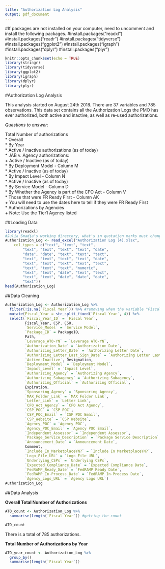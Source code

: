 ```yaml
---
title: "Authorization Log Analysis"
output: pdf_document
---
```


#If packages are not installed on your computer, need to uncomment and install the following packages. 
#install.packages("readxl")
#install.packages("readr")
#install.packages("tidyverse")
#install.packages("ggplot2")
#install.packages("igraph")
#install.packages("dplyr")
#install.packages("plyr")

```r
knitr::opts_chunk$set(echo = TRUE)
library(stringr)
library(tidyverse)
library(ggplot2)
library(igraph)
library(dplyr)
library(plyr)
```   
   
#Authorization Log Analysis 

This analysis started on August 24th 2018. There are 37 variables and 785 observations. This data set contains all the Authorization Logs the PMO has ever authorized, both active and inactive, as well as re-used authorizations.    
   
*Questions to answer:*    
    
Total Number of authorizations   
* Overall     
* By Year   
* Active / Inactive authorizations (as of today)   
* JAB v. Agency authorizations:    
  + Active / Inactive (as of today)    
* By Deployment Model - Column M    
* Active / Inactive (as of today)    
* By Impact Level - Column N    
* Active / Inactive (as of today)    
* By Service Model - Column D    
* By Whether the Agency is part of the CFO Act - Column V    
* Those that were FR Ready First - Column AK   
  + You will need to use the dates here to tell if they were FR Ready First   
* Authorizations by Agencies   
  + Note: Use the Tier1 Agency listed    
     
##Loading Data    
   
```r
library(readxl)
#Julia Smadja's working directory, what's in quotation marks must changed
Authorization_Log <- read_excel("Authorization Log (4).xlsx",
    col_types = c("text", "text", "text", 
        "text", "text", "text", "text", "date", 
        "date", "date", "text", "text", "text", 
        "text", "text", "text", "text", "date", 
        "text", "text", "text", "text", "text", 
        "text", "text", "text", "numeric", 
        "text", "text", "date", "text", "text", 
        "text", "text", "date", "date", "date", 
        "text"))
head(Authorization_Log)
```
       
##Data Cleaning    
   
```r
Authorization_Log <- Authorization_Log %>%
  filter(!is.na(`Fiscal Year`)) %>% #removing when the variable "Fiscal Year" is N/A which means the the authorizations is still in process
  mutate(Fiscal_Year = str_split_fixed(`Fiscal Year`, 4)) %>%
  select(`Fiscal_Year_ID` = `Fiscal Year`, 
         Fiscal_Year, CSP, CSO, 
         `Service_Model` = `Service Model`,
         `Package_ID` = PackageID,
         Path, 
         `Leverage_ATO-YN` = `Leverage ATO-YN`, 
         `Authorization_Date` = `Authorization Date`, 
         `Authorizing_Letter_Date` = `Authorizing Letter Date`, 
         `Authorizing_Letter_Last_Sign_Date` = `Authorizing Letter Last Sign Date`, 
         `Active-Inactive`, Designation, 
         `Deployment_Model` = `Deployment Model`, 
         `Impact_Level` = `Impact Level`, 
         `Authorizing_Agency` = `Authorizing Agency`, 
         `Authorizing_Subagency` = `Authorizing Subagency`, 
         `Authorizing_Official` = `Authorizing Official`, 
         Expiration, 
         `Sponsoring_Agency` = `Sponsoring Agency`, 
         `MAX_Folder_Link` = `MAX Folder Link`, 
         `Letter_Link` = `Letter Link`, 
         `CFO_Act_Agency` = `CFO Act Agency`, 
         `CSP_POC` = `CSP POC`, 
         `CSP_POC_Email` = `CSP POC Email`, 
         `CSP_Website` = `CSP Website`, 
         `Agency_POC` = `Agency POC`, 
         `Agency_POC_Email` = `Agency POC Email`, 
         `Independent_Assessor` = `Independent Assessor`, 
         `Package_Service_Description` = `Package Service Description`, 
         `Announcement_Date` = `Announcement Date`, 
         Comment, 
         `Include_In_MarketplaceYN?` = `Include In MarketplaceYN?`, 
         `Logo_File_URL` = `Logo File URL`, 
         `Underlying_CSPs` = `Underlying CSPs`, 
         `Expected_Compliance_Date` = `Expected Compliance Date`, 
         `FedRAMP_Ready_Date` = `FedRAMP Ready Date`, 
         `FedRAMP_In-Process_Date` = `FedRAMP In-Process Date`, 
         `Agency_Logo_URL` = `Agency Logo URL`)
Authorization_Log
```
   
    
##Data Analysis    
   
**Overall Total Number of Authorizations**   
  
```r
ATO_count <- Authorization_Log %>%
  summarise(length(`Fiscal Year`)) #getting the count

ATO_count
```    
   
There is a total of 785 authorizations.     
   
**Total Number of Authorizations by Year**    
   
```r
ATO_year_count <- Authorization_Log %>%
  group_by()
  summarise(length(`Fiscal Year`))
```


